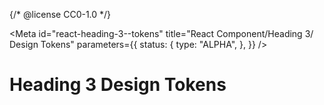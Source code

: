 {/* @license CC0-1.0 */}


<Meta
  id="react-heading-3--tokens"
  title="React Component/Heading 3/ Design Tokens"
  parameters={{
    status: {
      type: "ALPHA",
    },
  }}
/>

# Heading 3 Design Tokens

<ComponentTokensSection tokens={tokens} definition={tokensDefinition} component="utrecht-heading-3" />

